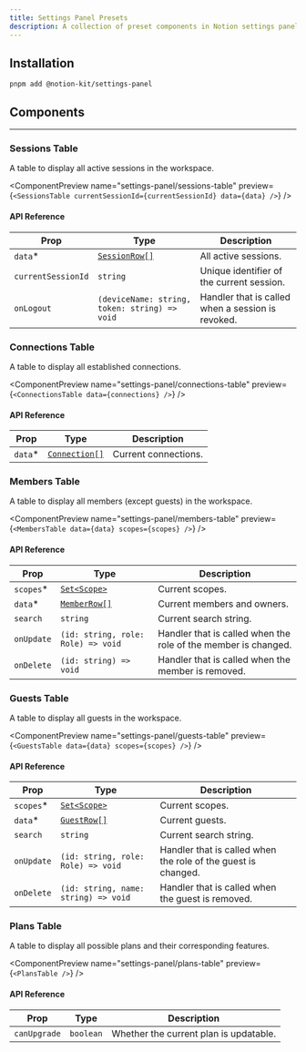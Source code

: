 ```yaml
---
title: Settings Panel Presets
description: A collection of preset components in Notion settings panel.
---
```


## Installation

```package-install
pnpm add @notion-kit/settings-panel
```

## Components

---

### Sessions Table

A table to display all active sessions in the workspace.

<ComponentPreview
  name="settings-panel/sessions-table"
  preview={`<SessionsTable currentSessionId={currentSessionId} data={data} />`}
/>

#### API Reference

| Prop               | Type                                                              | Description                                       |
| ------------------ | ----------------------------------------------------------------- | ------------------------------------------------- |
| `data`\*           | [`SessionRow[]`](/docs/blocks/settings-panel/objects#session-row) | All active sessions.                              |
| `currentSessionId` | `string`                                                          | Unique identifier of the current session.         |
| `onLogout`         | `(deviceName: string, token: string) => void`                     | Handler that is called when a session is revoked. |

### Connections Table

A table to display all established connections.

<ComponentPreview
  name="settings-panel/connections-table"
  preview={`<ConnectionsTable data={connections} />`}
/>

#### API Reference

| Prop     | Type                                                             | Description          |
| -------- | ---------------------------------------------------------------- | -------------------- |
| `data`\* | [`Connection[]`](/docs/blocks/settings-panel/objects#connection) | Current connections. |

### Members Table

A table to display all members (except guests) in the workspace.

<ComponentPreview
  name="settings-panel/members-table"
  preview={`<MembersTable data={data} scopes={scopes} />`}
/>

#### API Reference

| Prop       | Type                                                            | Description                                                    |
| ---------- | --------------------------------------------------------------- | -------------------------------------------------------------- |
| `scopes`\* | [`Set<Scope>`](/docs/blocks/settings-panel/scopes)              | Current scopes.                                                |
| `data`\*   | [`MemberRow[]`](/docs/blocks/settings-panel/objects#member-row) | Current members and owners.                                    |
| `search`   | `string`                                                        | Current search string.                                         |
| `onUpdate` | `(id: string, role: Role) => void`                              | Handler that is called when the role of the member is changed. |
| `onDelete` | `(id: string) => void`                                          | Handler that is called when the member is removed.             |

### Guests Table

A table to display all guests in the workspace.

<ComponentPreview
  name="settings-panel/guests-table"
  preview={`<GuestsTable data={data} scopes={scopes} />`}
/>

#### API Reference

| Prop       | Type                                                          | Description                                                   |
| ---------- | ------------------------------------------------------------- | ------------------------------------------------------------- |
| `scopes`\* | [`Set<Scope>`](/docs/blocks/settings-panel/scopes)            | Current scopes.                                               |
| `data`\*   | [`GuestRow[]`](/docs/blocks/settings-panel/objects#guest-row) | Current guests.                                               |
| `search`   | `string`                                                      | Current search string.                                        |
| `onUpdate` | `(id: string, role: Role) => void`                            | Handler that is called when the role of the guest is changed. |
| `onDelete` | `(id: string, name: string) => void`                          | Handler that is called when the guest is removed.             |

### Plans Table

A table to display all possible plans and their corresponding features.

<ComponentPreview
  name="settings-panel/plans-table"
  preview={`<PlansTable />`}
/>

#### API Reference

| Prop         | Type      | Description                            |
| ------------ | --------- | -------------------------------------- |
| `canUpgrade` | `boolean` | Whether the current plan is updatable. |
